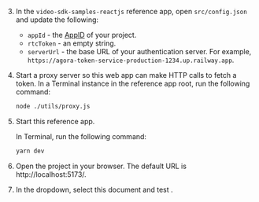 <PlatformWrapper platform="react-js">

3. In the `video-sdk-samples-reactjs` reference app, open `src/config.json` and update the following:

    - `appId` - the [AppID](https://docs-beta.agora.io/en/video-calling/reference/manage-agora-account?platform=android#get-the-app-id) of your project.
    - `rtcToken` - an empty string.
    - `serverUrl` - the base URL of your authentication server. For example, `https://agora-token-service-production-1234.up.railway.app`.

1. Start a proxy server so this web app can make HTTP calls to fetch a token. In a Terminal instance in the reference app root, run the following command:

    ```bash
    node ./utils/proxy.js
    ```

1. Start this reference app.

     In Terminal, run the following command:

    ``` bash
    yarn dev
    ```

1. Open the project in your browser. The default URL is http://localhost:5173/.

1. In the dropdown, select this document and test <Vpd k="PRODUCT" />.


</PlatformWrapper>